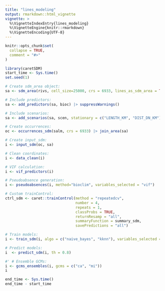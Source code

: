 ```yaml
---
title: "lines_modeling"
output: rmarkdown::html_vignette
vignette: >
  %\VignetteIndexEntry{lines_modeling}
  %\VignetteEngine{knitr::rmarkdown}
  %\VignetteEncoding{UTF-8}
---
```


```r
knitr::opts_chunk$set(
  collapse = TRUE,
  comment = "#>"
)
```

```r
library(caretSDM)
start_time <- Sys.time()
set.seed(1)
```

```r
# Create sdm_area object:
sa <- sdm_area(rivs, cell_size=25000, crs = 6933, lines_as_sdm_area = TRUE)

# Include predictors:
sa <- add_predictors(sa, bioc) |> suppressWarnings()

# Include scenarios:
sa <- add_scenarios(sa, scen, stationary = c("LENGTH_KM", "DIST_DN_KM"))

# Create occurrences:
oc <- occurrences_sdm(salm, crs = 6933) |> join_area(sa)

# Create input_sdm:
i <- input_sdm(oc, sa)

# Clean coordinates:
i <- data_clean(i)

# VIF calculation:
i <- vif_predictors(i)

# Pseudoabsence generation:
i <- pseudoabsences(i, method="bioclim", variables_selected = "vif")

# Custom trainControl:
ctrl_sdm <- caret::trainControl(method = "repeatedcv", 
                                number = 4, 
                                repeats = 1, 
                                classProbs = TRUE,
                                returnResamp = "all", 
                                summaryFunction = summary_sdm, 
                                savePredictions = "all")

# Train models:
i <- train_sdm(i, algo = c("naive_bayes", "kknn"), variables_selected = "vif", ctrl=ctrl_sdm) |> suppressWarnings()

# Predict models:
i  <- predict_sdm(i, th = 0.8)

#' # Ensemble GCMs:
i <- gcms_ensembles(i, gcms = c("ca", "mi"))
i
```

```r
end_time <- Sys.time()
end_time - start_time
```

